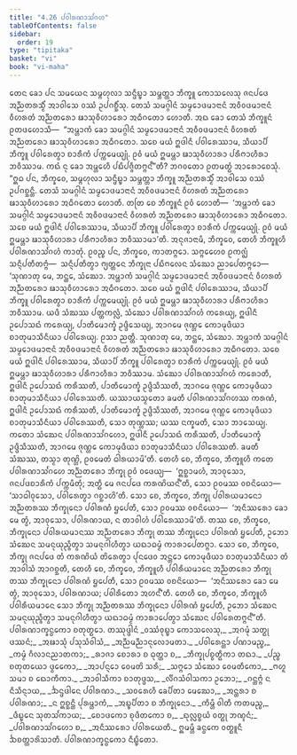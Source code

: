 ```yaml
---
title: "4.26 ᨸᩅᩤᩁᨱᩣᩈᩘᨣᩉ"
tableOfContents: false
sidebar:
  order: 19
type: "tipitaka"
basket: "vi"
book: "vi-maha"
---
```



<DynamicBreadcrumb />

<Division number="241" book="vi-maha">

<Paragraph number="1111" book="vi-maha">
ᨲᩮᨶ ᨡᩮᩣ ᨸᨶ ᩈᨾᨿᩮᨶ ᩈᨾ᩠ᨻᩉᩩᩃᩣ ᩈᨶ᩠ᨴᩥᨭ᩠ᨮᩣ ᩈᨾ᩠ᨽᨲ᩠ᨲᩣ ᨽᩥᨠ᩠ᨡᩪ ᨠᩮᩣᩈᩃᩮᩈᩩ ᨩᨶᨸᨴᩮ ᩋᨬ᩠ᨬᨲᩁᩈ᩠ᨾᩥᩴ ᩋᩣᩅᩤᩈᩮ ᩅᩔᩴ ᩏᨸᨣᨧ᩠ᨨᩥᩴᩈᩩ. ᨲᩮᩈᩴ ᩈᨾᨣ᩠ᨣᩤᨶᩴ ᩈᨾ᩠ᨾᩮᩣᨴᨾᩣᨶᩣᨶᩴ ᩋᩅᩥᩅᨴᨾᩣᨶᩣᨶᩴ ᩅᩥᩉᩁᨲᩴ ᩋᨬ᩠ᨬᨲᩁᩮᩣ ᨹᩣᩈᩩᩅᩥᩉᩣᩁᩮᩣ ᩋᨵᩥᨣᨲᩮᩣ ᩉᩮᩣᨲᩥ. ᩋᨳ ᨡᩮᩣ ᨲᩮᩈᩴ ᨽᩥᨠ᩠ᨡᩪᨶᩴ ᩑᨲᨴᩉᩮᩣᩈᩥ—  “ᩋᨾ᩠ᩉᩣᨠᩴ ᨡᩮᩣ ᩈᨾᨣ᩠ᨣᩤᨶᩴ ᩈᨾ᩠ᨾᩮᩣᨴᨾᩣᨶᩣᨶᩴ ᩋᩅᩥᩅᨴᨾᩣᨶᩣᨶᩴ ᩅᩥᩉᩁᨲᩴ ᩋᨬ᩠ᨬᨲᩁᩮᩣ ᨹᩣᩈᩩᩅᩥᩉᩣᩁᩮᩣ ᩋᨵᩥᨣᨲᩮᩣ. ᩈᨧᩮ ᨾᨿᩴ ᩍᨴᩤᨶᩥ ᨸᩅᩤᩁᩮᩔᩣᨾ, ᩈᩥᨿᩣᨸᩥ ᨽᩥᨠ᩠ᨡᩪ ᨸᩅᩤᩁᩮᨲ᩠ᩅᩣ ᨧᩣᩁᩥᨠᩴ ᨸᨠ᩠ᨠᨾᩮᨿ᩠ᨿᩩᩴ. ᩑᩅᩴ ᨾᨿᩴ ᩍᨾᨾ᩠ᩉᩣ ᨹᩣᩈᩩᩅᩥᩉᩣᩁᩣ ᨸᩁᩥᨻᩣᩉᩥᩁᩣ ᨽᩅᩥᩔᩣᨾ. ᨠᨳᩴ ᨶᩩ ᨡᩮᩣ ᩋᨾ᩠ᩉᩮᩉᩥ ᨸᨭᩥᨸᨩ᩠ᨩᩥᨲᨻ᩠ᨻᨶ᩺”ᨲᩥ? ᨽᨣᩅᨲᩮᩣ ᩑᨲᨾᨲ᩠ᨳᩴ ᩋᩣᩁᩮᩣᨧᩮᩈᩩᩴ.
</Paragraph>

<Paragraph number="1112" book="vi-maha">
“ᩍᨵ ᨸᨶ, ᨽᩥᨠ᩠ᨡᩅᩮ, ᩈᨾ᩠ᨻᩉᩩᩃᩣ ᩈᨶ᩠ᨴᩥᨭ᩠ᨮᩣ ᩈᨾ᩠ᨽᨲ᩠ᨲᩣ ᨽᩥᨠ᩠ᨡᩪ ᩋᨬ᩠ᨬᨲᩁᩈ᩠ᨾᩥᩴ ᩋᩣᩅᩤᩈᩮ ᩅᩔᩴ ᩏᨸᨣᨧ᩠ᨨᨶ᩠ᨲᩥ. ᨲᩮᩈᩴ ᩈᨾᨣ᩠ᨣᩤᨶᩴ ᩈᨾ᩠ᨾᩮᩣᨴᨾᩣᨶᩣᨶᩴ ᩋᩅᩥᩅᨴᨾᩣᨶᩣᨶᩴ ᩅᩥᩉᩁᨲᩴ ᩋᨬ᩠ᨬᨲᩁᩮᩣ ᨹᩣᩈᩩᩅᩥᩉᩣᩁᩮᩣ ᩋᨵᩥᨣᨲᩮᩣ ᩉᩮᩣᨲᩥ. ᨲᨲᩕ ᨧᩮ ᨽᩥᨠ᩠ᨡᩪᨶᩴ ᩑᩅᩴ ᩉᩮᩣᨲᩥ—  ‘ᩋᨾ᩠ᩉᩣᨠᩴ ᨡᩮᩣ ᩈᨾᨣ᩠ᨣᩤᨶᩴ ᩈᨾ᩠ᨾᩮᩣᨴᨾᩣᨶᩣᨶᩴ ᩋᩅᩥᩅᨴᨾᩣᨶᩣᨶᩴ ᩅᩥᩉᩁᨲᩴ ᩋᨬ᩠ᨬᨲᩁᩮᩣ ᨹᩣᩈᩩᩅᩥᩉᩣᩁᩮᩣ ᩋᨵᩥᨣᨲᩮᩣ. ᩈᨧᩮ ᨾᨿᩴ ᩍᨴᩤᨶᩥ ᨸᩅᩤᩁᩮᩔᩣᨾ, ᩈᩥᨿᩣᨸᩥ ᨽᩥᨠ᩠ᨡᩪ ᨸᩅᩤᩁᩮᨲ᩠ᩅᩣ ᨧᩣᩁᩥᨠᩴ ᨸᨠ᩠ᨠᨾᩮᨿ᩠ᨿᩩᩴ. ᩑᩅᩴ ᨾᨿᩴ ᩍᨾᨾ᩠ᩉᩣ ᨹᩣᩈᩩᩅᩥᩉᩣᩁᩣ ᨸᩁᩥᨻᩣᩉᩥᩁᩣ ᨽᩅᩥᩔᩣᨾᩣ’ᨲᩥ. ᩋᨶᩩᨩᩣᨶᩣᨾᩥ, ᨽᩥᨠ᩠ᨡᩅᩮ, ᨲᩮᩉᩥ ᨽᩥᨠ᩠ᨡᩪᩉᩥ ᨸᩅᩤᩁᨱᩣᩈᩘᨣᩉᩴ ᨠᩣᨲᩩᩴ. ᩑᩅᨬ᩠ᨧ ᨸᨶ, ᨽᩥᨠ᩠ᨡᩅᩮ, ᨠᩣᨲᨻ᩠ᨻᩮᩣ. ᩈᨻ᩠ᨻᩮᩉᩮᩅ ᩑᨠᨩ᩠ᨫᩴ ᩈᨶ᩠ᨶᩥᨸᨲᩥᨲᨻ᩠ᨻᩴ—  ᩈᨶ᩠ᨶᩥᨸᨲᩥᨲ᩠ᩅᩣ ᨻ᩠ᨿᨲ᩠ᨲᩮᨶ ᨽᩥᨠ᩠ᨡᩩᨶᩣ ᨸᨭᩥᨻᩃᩮᨶ ᩈᩴᨥᩮᩣ ᨬᩣᨸᩮᨲᨻ᩠ᨻᩮᩣ—
</Paragraph>

<Paragraph number="1113" book="vi-maha">
‘ᩈᩩᨱᩣᨲᩩ ᨾᩮ, ᨽᨶ᩠ᨲᩮ, ᩈᩴᨥᩮᩣ. ᩋᨾ᩠ᩉᩣᨠᩴ ᩈᨾᨣ᩠ᨣᩤᨶᩴ ᩈᨾ᩠ᨾᩮᩣᨴᨾᩣᨶᩣᨶᩴ ᩋᩅᩥᩅᨴᨾᩣᨶᩣᨶᩴ ᩅᩥᩉᩁᨲᩴ ᩋᨬ᩠ᨬᨲᩁᩮᩣ ᨹᩣᩈᩩᩅᩥᩉᩣᩁᩮᩣ ᩋᨵᩥᨣᨲᩮᩣ. ᩈᨧᩮ ᨾᨿᩴ ᩍᨴᩤᨶᩥ ᨸᩅᩤᩁᩮᩔᩣᨾ, ᩈᩥᨿᩣᨸᩥ ᨽᩥᨠ᩠ᨡᩪ ᨸᩅᩤᩁᩮᨲ᩠ᩅᩣ ᨧᩣᩁᩥᨠᩴ ᨸᨠ᩠ᨠᨾᩮᨿ᩠ᨿᩩᩴ. ᩑᩅᩴ ᨾᨿᩴ ᩍᨾᨾ᩠ᩉᩣ ᨹᩣᩈᩩᩅᩥᩉᩣᩁᩣ ᨸᩁᩥᨻᩣᩉᩥᩁᩣ ᨽᩅᩥᩔᩣᨾ. ᨿᨴᩥ ᩈᩴᨥᩔ ᨸᨲ᩠ᨲᨠᩃᩖᩴ, ᩈᩴᨥᩮᩣ ᨸᩅᩤᩁᨱᩣᩈᩘᨣᩉᩴ ᨠᩁᩮᨿ᩠ᨿ, ᩍᨴᩤᨶᩥ ᩏᨸᩮᩣᩈᨳᩴ ᨠᩁᩮᨿ᩠ᨿ, ᨸᩣᨲᩥᨾᩮᩣᨠ᩠ᨡᩴ ᩏᨴ᩠ᨴᩥᩈᩮᨿ᩠ᨿ, ᩋᩣᨣᨾᩮ ᨩᩩᨱ᩠ᩉᩮ ᨠᩮᩣᨾᩩᨴᩥᨿᩣ ᨧᩣᨲᩩᨾᩣᩈᩥᨶᩥᨿᩣ ᨸᩅᩤᩁᩮᨿ᩠ᨿ. ᩑᩈᩣ ᨬᨲ᩠ᨲᩥ.
</Paragraph>

<Paragraph number="1114" book="vi-maha">
ᩈᩩᨱᩣᨲᩩ ᨾᩮ, ᨽᨶ᩠ᨲᩮ, ᩈᩴᨥᩮᩣ. ᩋᨾ᩠ᩉᩣᨠᩴ ᩈᨾᨣ᩠ᨣᩤᨶᩴ ᩈᨾ᩠ᨾᩮᩣᨴᨾᩣᨶᩣᨶᩴ ᩋᩅᩥᩅᨴᨾᩣᨶᩣᨶᩴ ᩅᩥᩉᩁᨲᩴ ᩋᨬ᩠ᨬᨲᩁᩮᩣ ᨹᩣᩈᩩᩅᩥᩉᩣᩁᩮᩣ ᩋᨵᩥᨣᨲᩮᩣ. ᩈᨧᩮ ᨾᨿᩴ ᩍᨴᩤᨶᩥ ᨸᩅᩤᩁᩮᩔᩣᨾ, ᩈᩥᨿᩣᨸᩥ ᨽᩥᨠ᩠ᨡᩪ ᨸᩅᩤᩁᩮᨲ᩠ᩅᩣ ᨧᩣᩁᩥᨠᩴ ᨸᨠ᩠ᨠᨾᩮᨿ᩠ᨿᩩᩴ. ᩑᩅᩴ ᨾᨿᩴ ᩍᨾᨾ᩠ᩉᩣ ᨹᩣᩈᩩᩅᩥᩉᩣᩁᩣ ᨸᩁᩥᨻᩣᩉᩥᩁᩣ ᨽᩅᩥᩔᩣᨾ. ᩈᩴᨥᩮᩣ ᨸᩅᩤᩁᨱᩣᩈᩘᨣᩉᩴ ᨠᩁᩮᩣᨲᩥ, ᩍᨴᩤᨶᩥ ᩏᨸᩮᩣᩈᨳᩴ ᨠᩁᩥᩔᨲᩥ, ᨸᩣᨲᩥᨾᩮᩣᨠ᩠ᨡᩴ ᩏᨴ᩠ᨴᩥᩈᩥᩔᨲᩥ, ᩋᩣᨣᨾᩮ ᨩᩩᨱ᩠ᩉᩮ ᨠᩮᩣᨾᩩᨴᩥᨿᩣ ᨧᩣᨲᩩᨾᩣᩈᩥᨶᩥᨿᩣ ᨸᩅᩤᩁᩮᩔᨲᩥ. ᨿᩔᩣᨿᩈ᩠ᨾᨲᩮᩣ ᨡᨾᨲᩥ ᨸᩅᩤᩁᨱᩣᩈᩘᨣᩉᩔ ᨠᩁᨱᩴ, ᩍᨴᩤᨶᩥ ᩏᨸᩮᩣᩈᨳᩴ ᨠᩁᩥᩔᨲᩥ, ᨸᩣᨲᩥᨾᩮᩣᨠ᩠ᨡᩴ ᩏᨴ᩠ᨴᩥᩈᩥᩔᨲᩥ, ᩋᩣᨣᨾᩮ ᨩᩩᨱ᩠ᩉᩮ ᨠᩮᩣᨾᩩᨴᩥᨿᩣ ᨧᩣᨲᩩᨾᩣᩈᩥᨶᩥᨿᩣ ᨸᩅᩤᩁᩮᩔᨲᩥ, ᩈᩮᩣ ᨲᩩᨱ᩠ᩉᩔ; ᨿᩔ ᨶᨠ᩠ᨡᨾᨲᩥ, ᩈᩮᩣ ᨽᩣᩈᩮᨿ᩠ᨿ.
</Paragraph>

<Paragraph number="1115" book="vi-maha">
ᨠᨲᩮᩣ ᩈᩴᨥᩮᨶ ᨸᩅᩤᩁᨱᩣᩈᩘᨣᩉᩮᩣ, ᩍᨴᩤᨶᩥ ᩏᨸᩮᩣᩈᨳᩴ ᨠᩁᩥᩔᨲᩥ, ᨸᩣᨲᩥᨾᩮᩣᨠ᩠ᨡᩴ ᩏᨴ᩠ᨴᩥᩈᩥᩔᨲᩥ, ᩋᩣᨣᨾᩮ ᨩᩩᨱ᩠ᩉᩮ ᨠᩮᩣᨾᩩᨴᩥᨿᩣ ᨧᩣᨲᩩᨾᩣᩈᩥᨶᩥᨿᩣ ᨸᩅᩤᩁᩮᩔᨲᩥ. ᨡᨾᨲᩥ ᩈᩴᨥᩔ, ᨲᩈ᩠ᨾᩣ ᨲᩩᨱ᩠ᩉᩦ, ᩑᩅᨾᩮᨲᩴ ᨵᩤᩁᨿᩣᨾᩦ’ᨲᩥ.
</Paragraph>

<Paragraph number="1116" book="vi-maha">
ᨲᩮᩉᩥ ᨧᩮ, ᨽᩥᨠ᩠ᨡᩅᩮ, ᨽᩥᨠ᩠ᨡᩪᩉᩥ ᨠᨲᩮ ᨸᩅᩤᩁᨱᩣᩈᩘᨣᩉᩮ ᩋᨬ᩠ᨬᨲᩁᩮᩣ ᨽᩥᨠ᩠ᨡᩩ ᩑᩅᩴ ᩅᨴᩮᨿ᩠ᨿ—  ‘ᩍᨧ᩠ᨨᩣᨾᩉᩴ, ᩋᩣᩅᩩᩈᩮᩣ, ᨩᨶᨸᨴᨧᩣᩁᩥᨠᩴ ᨸᨠ᩠ᨠᨾᩥᨲᩩᩴ; ᩋᨲ᩠ᨳᩥ ᨾᩮ ᨩᨶᨸᨴᩮ ᨠᩁᨱᩦᨿᨶ᩺’ᨲᩥ, ᩈᩮᩣ ᩑᩅᨾᩔ ᩅᨧᨶᩦᨿᩮᩣ—  ‘ᩈᩣᨵᩤᩅᩩᩈᩮᩣ, ᨸᩅᩤᩁᩮᨲ᩠ᩅᩣ ᨣᨧ᩠ᨨᩣᩉᩦ’ᨲᩥ. ᩈᩮᩣ ᨧᩮ, ᨽᩥᨠ᩠ᨡᩅᩮ, ᨽᩥᨠ᩠ᨡᩩ ᨸᩅᩤᩁᨿᨾᩣᨶᩮᩣ ᩋᨬ᩠ᨬᨲᩁᩔ ᨽᩥᨠ᩠ᨡᩩᨶᩮᩣ ᨸᩅᩤᩁᨱᩴ ᨮᨸᩮᨲᩥ, ᩈᩮᩣ ᩑᩅᨾᩔ ᩅᨧᨶᩦᨿᩮᩣ—  ‘ᩋᨶᩥᩔᩁᩮᩣ ᨡᩮᩣ ᨾᩮ ᨲ᩠ᩅᩴ, ᩋᩣᩅᩩᩈᩮᩣ, ᨸᩅᩤᩁᨱᩣᨿ, ᨶ ᨲᩣᩅᩤᩉᩴ ᨸᩅᩤᩁᩮᩔᩣᨾᩦ’ᨲᩥ. ᨲᩔ ᨧᩮ, ᨽᩥᨠ᩠ᨡᩅᩮ, ᨽᩥᨠ᩠ᨡᩩᨶᩮᩣ ᨸᩅᩤᩁᨿᨾᩣᨶᩔ ᩋᨬ᩠ᨬᨲᩁᩮᩣ ᨽᩥᨠ᩠ᨡᩩ ᨲᩔ ᨽᩥᨠ᩠ᨡᩩᨶᩮᩣ ᨸᩅᩤᩁᨱᩴ ᨮᨸᩮᨲᩥ, ᩏᨽᩮᩣ ᩈᩴᨥᩮᨶ ᩈᨾᨶᩩᨿᩩᨬ᩠ᨩᩥᨲ᩠ᩅᩣ ᩈᨾᨶᩩᨣᩤᩉᩥᨲ᩠ᩅᩣ ᨿᨳᩣᨵᨾ᩠ᨾᩴ ᨠᩣᩁᩣᨸᩮᨲᨻ᩠ᨻᩣ. ᩈᩮᩣ ᨧᩮ, ᨽᩥᨠ᩠ᨡᩅᩮ, ᨽᩥᨠ᩠ᨡᩩ ᨩᨶᨸᨴᩮ ᨲᩴ ᨠᩁᨱᩦᨿᩴ ᨲᩦᩁᩮᨲ᩠ᩅᩣ ᨸᩩᨶᨴᩮᩅ ᩋᨶ᩠ᨲᩮᩣ ᨠᩮᩣᨾᩩᨴᩥᨿᩣ ᨧᩣᨲᩩᨾᩣᩈᩥᨶᩥᨿᩣ ᨲᩴ ᩋᩣᩅᩤᩈᩴ ᩋᩣᨣᨧ᩠ᨨᨲᩥ, ᨲᩮᩉᩥ ᨧᩮ, ᨽᩥᨠ᩠ᨡᩅᩮ, ᨽᩥᨠ᩠ᨡᩪᩉᩥ ᨸᩅᩤᩁᩥᨿᨾᩣᨶᩮ ᩋᨬ᩠ᨬᨲᩁᩮᩣ ᨽᩥᨠ᩠ᨡᩩ ᨲᩔ ᨽᩥᨠ᩠ᨡᩩᨶᩮᩣ ᨸᩅᩤᩁᨱᩴ ᨮᨸᩮᨲᩥ, ᩈᩮᩣ ᩑᩅᨾᩔ ᩅᨧᨶᩦᨿᩮᩣ—  ‘ᩋᨶᩥᩔᩁᩮᩣ ᨡᩮᩣ ᨾᩮ ᨲ᩠ᩅᩴ, ᩋᩣᩅᩩᩈᩮᩣ, ᨸᩅᩤᩁᨱᩣᨿ; ᨸᩅᩤᩁᩥᨲᩮᩣ ᩋᩉᨶ᩺’ᨲᩥ. ᨲᩮᩉᩥ ᨧᩮ, ᨽᩥᨠ᩠ᨡᩅᩮ, ᨽᩥᨠ᩠ᨡᩪᩉᩥ ᨸᩅᩤᩁᩥᨿᨾᩣᨶᩮ ᩈᩮᩣ ᨽᩥᨠ᩠ᨡᩩ ᩋᨬ᩠ᨬᨲᩁᩔ ᨽᩥᨠ᩠ᨡᩩᨶᩮᩣ ᨸᩅᩤᩁᨱᩴ ᨮᨸᩮᨲᩥ, ᩏᨽᩮᩣ ᩈᩴᨥᩮᨶ ᩈᨾᨶᩩᨿᩩᨬ᩠ᨩᩥᨲ᩠ᩅᩣ ᩈᨾᨶᩩᨣᩤᩉᩥᨲ᩠ᩅᩣ ᨿᨳᩣᨵᨾ᩠ᨾᩴ ᨠᩣᩁᩣᨸᩮᨲ᩠ᩅᩣ ᩈᩴᨥᩮᨶ ᨸᩅᩤᩁᩮᨲᨻ᩠ᨻᨶ᩺”ᨲᩥ.

</Paragraph>
</Division>

<Paragraph number="1117" type="center" book="vi-maha">
ᨸᩅᩤᩁᨱᩣᨠ᩠ᨡᨶ᩠ᨵᨠᩮᩣ ᨧᨲᩩᨲ᩠ᨳᩮᩣ.



</Paragraph>

<Paragraph number="1118" type="center" book="vi-maha">
ᨲᩔᩩᨴ᩠ᨴᩤᨶᩴ


</Paragraph>

<Paragraph number="1119" type="verses" book="vi-maha">
_ᩅᩔᩴᩅᩩᨭ᩠ᨮᩣ ᨠᩮᩣᩈᩃᩮᩈᩩ,_  
_ᩋᨣᨾᩩᩴ ᩈᨲ᩠ᨳᩩ ᨴᩔᨶᩴ;_  
_ᩋᨹᩣᩈᩩᩴ ᨸᩈᩩᩈᩴᩅᩤᩈᩴ,_  
_ᩋᨬ᩠ᨬᨾᨬ᩠ᨬᩣᨶᩩᩃᩮᩣᨾᨲᩣ._  

</Paragraph>

<Paragraph number="1120" type="verses" book="vi-maha">
_ᨸᩅᩤᩁᩮᨶ᩠ᨲᩣ ᨸᨱᩣᨾᨬ᩠ᨧ,_  
_ᨠᨾ᩠ᨾᩴ ᨣᩥᩃᩣᨶᨬᩣᨲᨠᩣ;_  
_ᩁᩣᨩᩣ ᨧᩮᩣᩁᩣ ᨧ ᨵᩩᨲ᩠ᨲᩣ ᨧ,_  
_ᨽᩥᨠ᩠ᨡᩩᨸᨧ᩠ᨧᨲ᩠ᨳᩥᨠᩣ ᨲᨳᩣ._  

</Paragraph>

<Paragraph number="1121" type="verses" book="vi-maha">
_ᨸᨬ᩠ᨧ ᨧᨲᩩᨲᨿᩮᩣ ᨴ᩠ᩅᩮᨠᩮᩣ,_  
_ᩋᩣᨸᨶ᩠ᨶᩮᩣ ᩅᩮᨾᨲᩦ ᩈᩁᩥ;_  
_ᩈᨻ᩠ᨻᩮᩣ ᩈᩴᨥᩮᩣ ᩅᩮᨾᨲᩥᨠᩮᩣ,_  
_ᨻᩉᩪ ᩈᨾᩣ ᨧ ᨳᩮᩣᨠᩥᨠᩣ._  

</Paragraph>

<Paragraph number="1122" type="verses" book="vi-maha">
_ᩋᩣᩅᩤᩈᩥᨠᩣ ᨧᩣᨲᩩᨴ᩠ᨴᩈ,_  
_ᩃᩥᩘᨣᩈᩴᩅᩤᩈᨠᩣ ᩏᨽᩮᩣ;_  
_ᨣᨶ᩠ᨲᨻ᩠ᨻᩴ ᨶ ᨶᩥᩈᩥᨶ᩠ᨶᩣᨿ,_  
_ᨨᨶ᩠ᨴᨴᩤᨶᩮ ᨸᩅᩤᩁᨱᩣ._  

</Paragraph>

<Paragraph number="1123" type="verses" book="vi-maha">
_ᩈᩅᩁᩮᩉᩥ ᨡᩮᨸᩥᨲᩣ ᨾᩮᨥᩮᩣ,_  
_ᩋᨶ᩠ᨲᩁᩣ ᨧ ᨸᩅᩤᩁᨱᩣ;_  
_ᨶ ᩍᨧ᩠ᨨᨶ᩠ᨲᩥ ᨸᩩᩁᨾ᩠ᩉᩣᨠᩴ,_  
_ᩋᨭ᩠ᨮᨸᩥᨲᩣ ᨧ ᨽᩥᨠ᩠ᨡᩩᨶᩮᩣ._  

</Paragraph>

<Paragraph number="1124" type="verses" book="vi-maha">
_ᨠᩥᨾ᩠ᩉᩥ ᩅᩤᨲᩥ ᨠᨲᨾᨬ᩠ᨧ,_  
_ᨴᩥᨭ᩠ᨮᩮᨶ ᩈᩩᨲᩈᩘᨠᩣᨿ;_  
_ᨧᩮᩣᨴᨠᩮᩣ ᨧᩩᨴᩥᨲᨠᩮᩣ ᨧ,_  
_ᨳᩩᩃᩖᨧ᩠ᨧᨿᩴ ᩅᨲ᩠ᨳᩩ ᨽᨱ᩠ᨯᨶᩴ;_  
_ᨸᩅᩤᩁᨱᩣᩈᩘᨣᩉᩮᩣ ᨧ,_  
_ᩋᨶᩥᩔᩁᩮᩣ ᨸᩅᩤᩁᨿᩮᨲᩥ._  


</Paragraph>

<Paragraph number="1125" type="center" book="vi-maha">
ᩍᨾᨾ᩠ᩉᩥ ᨡᨶ᩠ᨵᨠᩮ ᩅᨲ᩠ᨳᩪᨶᩥ ᨨᨧᨲ᩠ᨲᩣᩁᩦᩈᩣᨲᩥ.



</Paragraph>

<Paragraph number="1126" type="center" book="vi-maha">
ᨸᩅᩤᩁᨱᩣᨠ᩠ᨡᨶ᩠ᨵᨠᩮᩣ ᨶᩥᨭ᩠ᨮᩥᨲᩮᩣ.
</Paragraph>